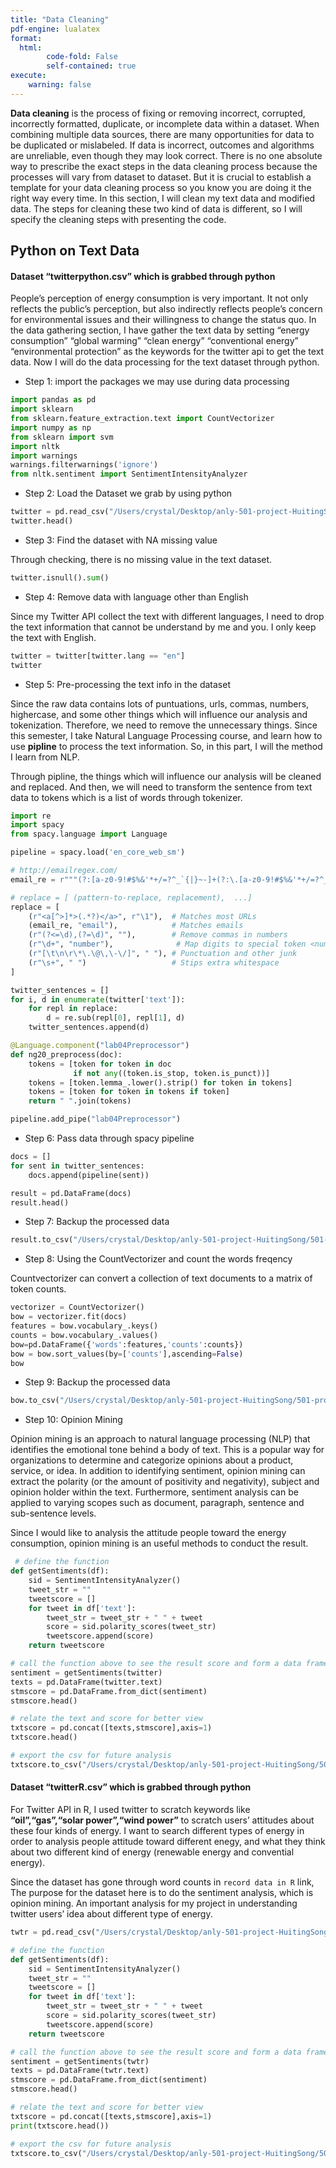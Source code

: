 ```yaml
---
title: "Data Cleaning"
pdf-engine: lualatex
format:
  html:
        code-fold: False
        self-contained: true
execute:
    warning: false
---
```


**Data cleaning** is the process of fixing or removing incorrect, corrupted, incorrectly formatted, duplicate, or incomplete data within a dataset. When combining multiple data sources, there are many opportunities for data to be duplicated or mislabeled. If data is incorrect, outcomes and algorithms are unreliable, even though they may look correct. There is no one absolute way to prescribe the exact steps in the data cleaning process because the processes will vary from dataset to dataset. But it is crucial to establish a template for your data cleaning process so you know you are doing it the right way every time. In this section, I will clean my text data and modified data. The steps for cleaning these two kind of data is different, so I will specify the cleaning steps with presenting the code. 

## Python on Text Data 

#### Dataset "twitterpython.csv" which is grabbed through python

People's perception of energy consumption is very important. It not only reflects the public's perception, but also indirectly reflects people's concern for environmental issues and their willingness to change the status quo. In the data gathering section, I have gather the text data by setting “energy consumption” “global warming” “clean energy” “conventional energy” “environmental protection” as the keywords for the twitter api to get the text data. Now I will do the data processing for the text dataset through python. 

 - Step 1: import the packages we may use during data processing
```python
import pandas as pd
import sklearn
from sklearn.feature_extraction.text import CountVectorizer
import numpy as np
from sklearn import svm
import nltk
import warnings
warnings.filterwarnings('ignore')
from nltk.sentiment import SentimentIntensityAnalyzer
```

 - Step 2: Load the Dataset we grab by using python
```python
twitter = pd.read_csv("/Users/crystal/Desktop/anly-501-project-HuitingSong/501-project-website/data/raw data/twitterpython.csv")
twitter.head()
```

 - Step 3: Find the dataset with NA missing value
 
 Through checking, there is no missing value in the text dataset.

```python
twitter.isnull().sum()
```

 - Step 4: Remove data with language other than English

 Since my Twitter API collect the text with different languages, I need to drop the text information that cannot be understand by me and you. I only keep the text with English.
```python
twitter = twitter[twitter.lang == "en"]
twitter
```
 
 - Step 5: Pre-processing the text info in the dataset
 
 Since the raw data contains lots of puntuations, urls, commas, numbers, highercase, and some other things which will influence our analysis and tokenization. Therefore, we need to remove the unnecessary things. Since this semester, I take Natural Language Processing course, and learn how to use **pipline** to process the text information. So, in this part, I will the method I learn from NLP. 
 
 Through pipline, the things which will influence our analysis will be cleaned and replaced. And then, we will need to transform the sentence from text data to tokens which is a list of words through tokenizer.

```python
import re
import spacy
from spacy.language import Language

pipeline = spacy.load('en_core_web_sm')

# http://emailregex.com/
email_re = r"""(?:[a-z0-9!#$%&'*+/=?^_`{|}~-]+(?:\.[a-z0-9!#$%&'*+/=?^_`{|}~-]+)*|"(?:[\x01-\x08\x0b\x0c\x0e-\x1f\x21\x23-\x5b\x5d-\x7f]|\\[\x01-\x09\x0b\x0c\x0e-\x7f])*")@(?:(?:[a-z0-9](?:[a-z0-9-]*[a-z0-9])?\.)+[a-z0-9](?:[a-z0-9-]*[a-z0-9])?|\[(?:(?:25[0-5]|2[0-4][0-9]|[01]?[0-9][0-9]?)\.){3}(?:25[0-5]|2[0-4][0-9]|[01]?[0-9][0-9]?|[a-z0-9-]*[a-z0-9]:(?:[\x01-\x08\x0b\x0c\x0e-\x1f\x21-\x5a\x53-\x7f]|\\[\x01-\x09\x0b\x0c\x0e-\x7f])+)\])"""

# replace = [ (pattern-to-replace, replacement),  ...]
replace = [
    (r"<a[^>]*>(.*?)</a>", r"\1"),  # Matches most URLs
    (email_re, "email"),            # Matches emails
    (r"(?<=\d),(?=\d)", ""),        # Remove commas in numbers
    (r"\d+", "number"),              # Map digits to special token <numbr>
    (r"[\t\n\r\*\.\@\,\-\/]", " "), # Punctuation and other junk
    (r"\s+", " ")                   # Stips extra whitespace
]

twitter_sentences = []
for i, d in enumerate(twitter['text']):
    for repl in replace:
        d = re.sub(repl[0], repl[1], d)
    twitter_sentences.append(d)

@Language.component("lab04Preprocessor")
def ng20_preprocess(doc):
    tokens = [token for token in doc 
              if not any((token.is_stop, token.is_punct))]
    tokens = [token.lemma_.lower().strip() for token in tokens]
    tokens = [token for token in tokens if token]
    return " ".join(tokens)

pipeline.add_pipe("lab04Preprocessor")
```

 - Step 6: Pass data through spacy pipeline
```python
docs = []
for sent in twitter_sentences:
    docs.append(pipeline(sent))

result = pd.DataFrame(docs)
result.head()
```

 - Step 7: Backup the processed data
```python
result.to_csv("/Users/crystal/Desktop/anly-501-project-HuitingSong/501-project-website/data/cleaned data/piplineresult.csv")
```

 - Step 8: Using the CountVectorizer and count the words freqency

 Countvectorizer can convert a collection of text documents to a matrix of token counts.
```python
vectorizer = CountVectorizer()
bow = vectorizer.fit(docs)
features = bow.vocabulary_.keys()
counts = bow.vocabulary_.values()
bow=pd.DataFrame({'words':features,'counts':counts})
bow = bow.sort_values(by=['counts'],ascending=False)
bow
```

 - Step 9: Backup the processed data 
```python
bow.to_csv("/Users/crystal/Desktop/anly-501-project-HuitingSong/501-project-website/data/cleaned data/countword.csv")
```

 - Step 10: Opinion Mining
 
 Opinion mining is an approach to natural language processing (NLP) that identifies the emotional tone behind a body of text. This is a popular way for organizations to determine and categorize opinions about a product, service, or idea. In addition to identifying sentiment, opinion mining can extract the polarity (or the amount of positivity and negativity), subject and opinion holder within the text. Furthermore, sentiment analysis can be applied to varying scopes such as document, paragraph, sentence and sub-sentence levels.

 Since I would like to analysis the attitude people toward the energy consumption, opinion mining is an useful methods to conduct the result. 

```python
 # define the function
def getSentiments(df):
    sid = SentimentIntensityAnalyzer()
    tweet_str = ""
    tweetscore = []
    for tweet in df['text']:
        tweet_str = tweet_str + " " + tweet
        score = sid.polarity_scores(tweet_str)
        tweetscore.append(score)
    return tweetscore

# call the function above to see the result score and form a data frame to record
sentiment = getSentiments(twitter)
texts = pd.DataFrame(twitter.text)
stmscore = pd.DataFrame.from_dict(sentiment)
stmscore.head()

# relate the text and score for better view
txtscore = pd.concat([texts,stmscore],axis=1)
txtscore.head()

# export the csv for future analysis
txtscore.to_csv("/Users/crystal/Desktop/anly-501-project-HuitingSong/501-project-website/data/cleaned data/pystmscore.csv")
```


#### Dataset "twitterR.csv" which is grabbed through python

For Twitter API in R, I used twitter to scratch keywords like **"oil","gas","solar power","wind power"** to scratch users’ attitudes about these four kinds of energy. I want to search different types of energy in order to analysis people attitude toward different enegy, and what they think about two different kind of energy (renewable energy and convential energy).

Since the dataset has gone through word counts in `record data in R` link, The purpose for the dataset here is to do the sentiment analysis, which is opinion mining. An important analysis for my project in understanding twitter users' idea about different type of energy.

```python
twtr = pd.read_csv("/Users/crystal/Desktop/anly-501-project-HuitingSong/501-project-website/data/raw data/twitterR.csv")

# define the function
def getSentiments(df):
    sid = SentimentIntensityAnalyzer()
    tweet_str = ""
    tweetscore = []
    for tweet in df['text']:
        tweet_str = tweet_str + " " + tweet
        score = sid.polarity_scores(tweet_str)
        tweetscore.append(score)
    return tweetscore

# call the function above to see the result score and form a data frame to record
sentiment = getSentiments(twtr)
texts = pd.DataFrame(twtr.text)
stmscore = pd.DataFrame.from_dict(sentiment)
stmscore.head()

# relate the text and score for better view
txtscore = pd.concat([texts,stmscore],axis=1)
print(txtscore.head())

# export the csv for future analysis
txtscore.to_csv("/Users/crystal/Desktop/anly-501-project-HuitingSong/501-project-website/data/cleaned data/rstmscore.csv")
```